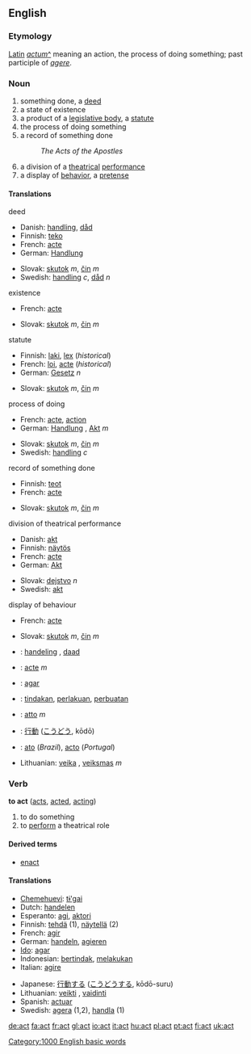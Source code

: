 ==English==

===Etymology===
[[Latin]] ''[[actum]]''[[:la:actum|^]] meaning an action, the process of doing something; past participle of ''[[agere]]''.

===Noun===
{{en-noun-reg}}

# something done, a [[deed]]
# a state of existence
# a product of a [[legislative body]], a [[statute]]
# the process of doing something
# a record of something done
#: ''The Acts of the Apostles''
# a division of a [[theatrical]] [[performance]]
# a display of [[behavior]], a [[pretense]]

====Translations====
;deed
{{top}}
*Danish: [[handling]], [[dåd]]
*Finnish: [[teko]]
*French: [[acte]]
*German: [[Handlung]] {{f}}
{{mid}}
*Slovak: [[skutok]] ''m'', [[čin]] ''m''
*Swedish: [[handling]] ''c'', [[dåd]] ''n''
{{bottom}}

;existence
{{top}}
*French: [[acte]]
{{mid}}
*Slovak: [[skutok]] ''m'', [[čin]] ''m''
{{bottom}}

;statute
{{top}}
*Finnish: [[laki]], [[lex]] (''historical'')
*French: [[loi]], [[acte]] (''historical'')
*German: [[Gesetz]] ''n''
{{mid}}
*Slovak: [[skutok]] ''m'', [[čin]] ''m''
{{bottom}}

;process of doing
{{top}}
*French: [[acte]], [[action]]
*German: [[Handlung]] {{f}}, [[Akt#German|Akt]] ''m''
{{mid}}
*Slovak: [[skutok]] ''m'', [[čin]] ''m''
*Swedish: [[handling]] ''c''
{{bottom}}

;record of something done
{{top}}
*Finnish: [[teot]]
*French: [[acte]]
{{mid}}
*Slovak: [[skutok]] ''m'', [[čin]] ''m''
{{bottom}}

;division of theatrical performance
{{top}}
*Danish: [[akt]]
*Finnish: [[näytös]]
*French: [[acte]]
*German: [[Akt#German|Akt]]
{{mid}}
*Slovak: [[dejstvo]] ''n''
*Swedish: [[akt#Swedish|akt]]
{{bottom}}

;display of behaviour
{{top}}
*French: [[acte]]
{{mid}}
*Slovak: [[skutok]] ''m'', [[čin]] ''m''
{{bottom}}

{{checktrans}}


*{{ttbc|Dutch}}: [[handeling]] {{f}}, [[daad]]
*{{ttbc|French}}: [[acte]] ''m''
*{{ttbc|Ido}}: [[agar]]
*{{ttbc|Indonesian}}: [[tindak|tindakan]], [[laku|perlakuan]], [[buat|perbuatan]]
*{{ttbc|Italian}}: [[atto]] ''m''

*{{ttbc|Japanese}}: [[行動]] ([[こうどう]], kōdō)
*{{ttbc|Portuguese}}: [[ato]] (''Brazil''), [[acto]] (''Portugal'')
*Lithuanian: [[veika]] {{f}}, [[veiksmas]] ''m''



===Verb===
'''to act''' ([[acts]], [[acted]], [[acting]])

# to do something
# to [[perform]] a theatrical role

====Derived terms====
* [[enact]]

====Translations====
{{top}}
*[[Chemehuevi]]: [[tɨ'gai]]
*Dutch: [[handelen]]
*Esperanto: [[agi]], [[aktori]]
*Finnish: [[tehdä]] (1), [[näytellä]] (2)
*French: [[agir]]
*German: [[handeln]], [[agieren]]
*[[Ido]]: [[agar]]
*Indonesian: [[tindak|bertindak]], [[laku|melakukan]]
*Italian: [[agire]]

{{mid}}
*Japanese: [[行動]]する ([[こうどう]]する, kōdō-suru)
*Lithuanian: [[veikti]] {{f}}, [[vaidinti]]
*Spanish: [[actuar]]
*Swedish: [[agera]] (1,2), [[handla]] (1)
{{bottom}}


[[Category:1000 English basic words]]

[[de:act]]
[[fa:act]]
[[fr:act]]
[[gl:act]]
[[io:act]]
[[it:act]]
[[hu:act]]
[[pl:act]]
[[pt:act]]
[[fi:act]]
[[uk:act]]